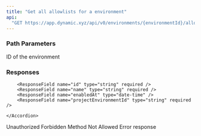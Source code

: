```yaml
---
title: "Get all allowlists for a environment"
api:
  "GET https://app.dynamic.xyz/api/v0/environments/{environmentId}/allowlists"
---
```


### Path Parameters

<ParamField path="environmentId" type="string" required>
  ID of the environment
</ParamField>

### Responses

<Tabs>

<Tab title="🟢 200">

<ResponseField name="" type="array of objects" >
    <Accordion title="Show properties" >

        <ResponseField name="id" type="string" required />
        <ResponseField name="name" type="string" required />
        <ResponseField name="enabledAt" type="date-time" />
        <ResponseField name="projectEnvironmentId" type="string" required />

    </Accordion>

</ResponseField>

</Tab>

<Tab title="🔴 401">
Unauthorized

  <ResponseField name="" type="string" />
</Tab>

<Tab title="🔴 403">
Forbidden

  <ResponseField name="error" type="string" />
</Tab>

<Tab title="🔴 405">
Method Not Allowed

  <ResponseField name="error" type="string" />
</Tab>

<Tab title="🔴 500">
Error response

<ResponseField name="error" type="string" />
 
</Tab>

</Tabs>
